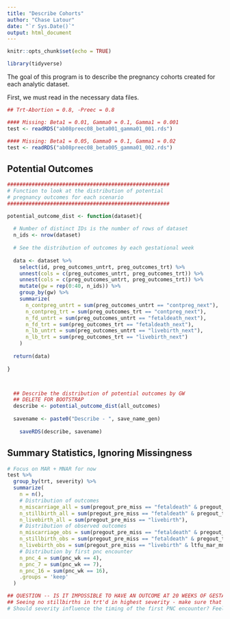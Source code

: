 ```yaml
---
title: "Describe Cohorts"
author: "Chase Latour"
date: "`r Sys.Date()`"
output: html_document
---
```


```r
knitr::opts_chunk$set(echo = TRUE)

library(tidyverse)
```

The goal of this program is to describe the pregnancy cohorts created for each analytic dataset.

First, we must read in the necessary data files. 

```r

## Trt-Abortion = 0.8, -Preec = 0.8

#### Missing: Beta1 = 0.01, Gamma0 = 0.1, Gamma1 = 0.001
test <- readRDS("ab08preec08_beta001_gamma01_001.rds")

#### Missing: Beta1 = 0.05, Gamma0 = 0.1, Gamma1 = 0.02
test <- readRDS("ab08preec08_beta005_gamma01_002.rds")


```

## Potential Outcomes

```r

#####################################################
# Function to look at the distribution of potential
# pregnancy outcomes for each scenario
#####################################################

potential_outcome_dist <- function(dataset){
  
  # Number of distinct IDs is the number of rows of dataset
  n_ids <- nrow(dataset)
  
  # See the distribution of outcomes by each gestational week
  
  data <- dataset %>% 
    select(id, preg_outcomes_untrt, preg_outcomes_trt) %>% 
    unnest(cols = c(preg_outcomes_untrt, preg_outcomes_trt)) %>% 
    unnest(cols = c(preg_outcomes_untrt, preg_outcomes_trt)) %>% 
    mutate(gw = rep(0:40, n_ids)) %>% 
    group_by(gw) %>% 
    summarize(
      n_contpreg_untrt = sum(preg_outcomes_untrt == "contpreg_next"),
      n_contpreg_trt = sum(preg_outcomes_trt == "contpreg_next"),
      n_fd_untrt = sum(preg_outcomes_untrt == "fetaldeath_next"),
      n_fd_trt = sum(preg_outcomes_trt == "fetaldeath_next"),
      n_lb_untrt = sum(preg_outcomes_untrt == "livebirth_next"),
      n_lb_trt = sum(preg_outcomes_trt == "livebirth_next")
    )
  
  return(data)
  
}



  ## Describe the distribution of potential outcomes by GW
  ## DELETE FOR BOOTSTRAP
  describe <- potential_outcome_dist(all_outcomes)
  
  savename <- paste0("Describe - ", save_name_gen)
  
    saveRDS(describe, savename)

```

## Summary Statistics, Ignoring Missingness

```r

# Focus on MAR + MNAR for now
test %>% 
  group_by(trt, severity) %>% 
  summarize(
    n = n(),
    # Distribution of outcomes
    n_miscarriage_all = sum(pregout_pre_miss == "fetaldeath" & pregout_t_pre_miss < 20),
    n_stillbirth_all = sum(pregout_pre_miss == "fetaldeath" & pregout_t_pre_miss >= 20),
    n_livebirth_all = sum(pregout_pre_miss == "livebirth"),
    # Distribution of observed outcomes
    n_miscarriage_obs = sum(pregout_pre_miss == "fetaldeath" & pregout_t_pre_miss < 20 & ltfu_mar_mnar == "not"),
    n_stillbirth_obs = sum(pregout_pre_miss == "fetaldeath" & pregout_t_pre_miss >= 20 & ltfu_mar_mnar == "not"),
    n_livebirth_obs = sum(pregout_pre_miss == "livebirth" & ltfu_mar_mnar == "not"),
    # Distribution by first pnc encounter
    n_pnc_4 = sum(pnc_wk == 4),
    n_pnc_7 = sum(pnc_wk == 7),
    n_pnc_16 = sum(pnc_wk == 16),
    .groups = 'keep'
  )

## QUESTION -- IS IT IMPOSSIBLE TO HAVE AN OUTCOME AT 20 WEEKS OF GESTATION?? CHECK THIS -- SURPRISED SEE NONE.
## Seeing no stillbirths in trt'd in highest severity - make sure that there's not a systematic reason for that.
# Should severity influence the timing of the first PNC encounter? Feels like a bit too much to do.

```

